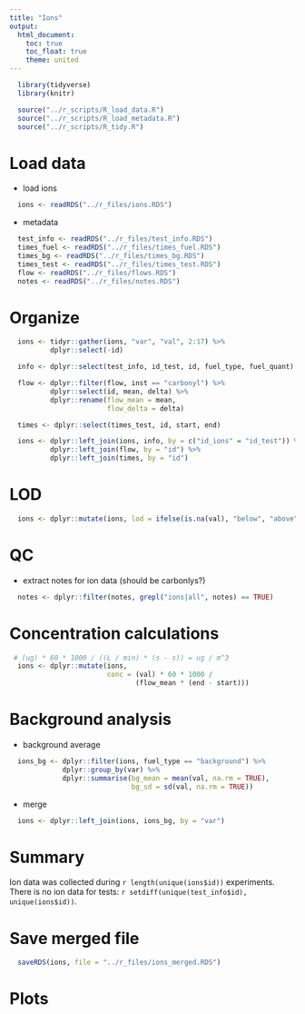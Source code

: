 ```yaml
---
title: "Ions"
output:
  html_document:
    toc: true
    toc_float: true
    theme: united
---
```


```r
  library(tidyverse)
  library(knitr)
```

```r
  source("../r_scripts/R_load_data.R")
  source("../r_scripts/R_load_metadata.R")
  source("../r_scripts/R_tidy.R")
```

# Load data

* load ions

```r
  ions <- readRDS("../r_files/ions.RDS")
```

* metadata

```r
  test_info <- readRDS("../r_files/test_info.RDS")
  times_fuel <- readRDS("../r_files/times_fuel.RDS")
  times_bg <- readRDS("../r_files/times_bg.RDS")
  times_test <- readRDS("../r_files/times_test.RDS")
  flow <- readRDS("../r_files/flows.RDS")
  notes <- readRDS("../r_files/notes.RDS")
```

# Organize

```r
  ions <- tidyr::gather(ions, "var", "val", 2:17) %>%
          dplyr::select(-id)

  info <- dplyr::select(test_info, id_test, id, fuel_type, fuel_quant)

  flow <- dplyr::filter(flow, inst == "carbonyl") %>%
          dplyr::select(id, mean, delta) %>%
          dplyr::rename(flow_mean = mean,
                        flow_delta = delta)

  times <- dplyr::select(times_test, id, start, end)

  ions <- dplyr::left_join(ions, info, by = c("id_ions" = "id_test")) %>%
          dplyr::left_join(flow, by = "id") %>%
          dplyr::left_join(times, by = "id")
```

# LOD

```r
  ions <- dplyr::mutate(ions, lod = ifelse(is.na(val), "below", "above"))
```

# QC

* extract notes for ion data (should be carbonlys?)

```r
  notes <- dplyr::filter(notes, grepl("ions|all", notes) == TRUE)
```

# Concentration calculations

```r
 # (ug) * 60 * 1000 / ((L / min) * (s - s)) = ug / m^3
  ions <- dplyr::mutate(ions, 
                        conc = (val) * 60 * 1000 /
                               (flow_mean * (end - start)))
```

# Background analysis

*  background average

```r
  ions_bg <- dplyr::filter(ions, fuel_type == "background") %>%
             dplyr::group_by(var) %>%
             dplyr::summarise(bg_mean = mean(val, na.rm = TRUE),
                              bg_sd = sd(val, na.rm = TRUE))
```

* merge

```r
  ions <- dplyr::left_join(ions, ions_bg, by = "var")
```

# Summary

Ion data was collected during `r length(unique(ions$id))` experiments. There is no ion data for tests: `r setdiff(unique(test_info$id), unique(ions$id))`.

# Save merged file

```r
  saveRDS(ions, file = "../r_files/ions_merged.RDS")
```

# Plots

